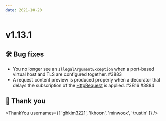 ```yaml
---
date: 2021-10-20
---
```


# v1.13.1

## 🛠️ Bug fixes

- You no longer see an `IllegalArgumentException` when a port-based virtual host and TLS are
  configured together. #3883
- A request content preview is produced properly when a decorator that delays the subscription of the
  [HttpRequest](type) is applied. #3816 #3884

## 🙇 Thank you

<ThankYou usernames={[
  'ghkim3221',
  'ikhoon',
  'minwoox',
  'trustin'
]} />

